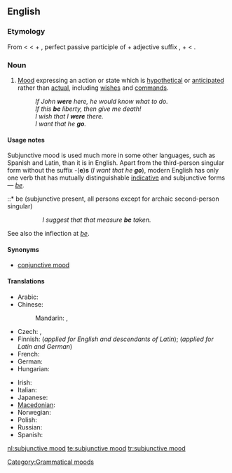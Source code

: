 ==English==
{{wikipedia}}

===Etymology===
From {{term|subjunctive}} < {{etyl|la}} {{term|subjunctivus}} < {{term|sub-||under}} + {{term|junctus||joined}}, perfect passive participle of {{term|jungere||to join}} + adjective suffix {{term|-ivus}},
+ {{term|mood}} < {{etyl|la}} {{term|modus}}.

===Noun===
{{en-noun|sg=[[subjunctive]] [[mood]]}}

# {{grammar}} [[mood#Etymology_2|Mood]] expressing an action or state which is [[hypothetical]] or [[anticipated]] rather than [[actual]], including [[wish]]es and [[command]]s.
#: ''If John '''were''' here, he would know what to do.''
#: ''If this '''be''' liberty, then give me death!''
#: ''I wish that I '''were''' there.''
#: ''I want that he '''go'''.''

====Usage notes====
Subjunctive mood is used much more in some other languages, such as Spanish and Latin, than it is in English. Apart from the third-person singular form without the suffix -('''e''')'''s''' (''I want that he '''go'''''), modern English has only one verb that has mutually distinguishable [[indicative mood|indicative]] and subjunctive forms &mdash; ''[[be]]''.
::* be (subjunctive present, all persons except for archaic second-person singular)
::: ''I suggest that that measure '''be''' taken.''
::* [[beest]] (archaic second-person singular, subjunctive present)
::: ''Stephano!—If thou '''beest''' Stephano, touch me, and speak to me; for I am Trinculo:—be not afeared—thy good friend Trinculo.'' -- {{RQ:Shakespeare Tempest}}
::* [[wert]] (archaic second-person singular, subjunctive past)
::: ''If thou '''wert''' pure and upright; surely now he would awake for thee, ...'' -- '''1611''', ''The Bible, Job 8:6'' (King James (Authorised) Version)
::: ''I know thy works, that thou art neither cold nor hot: I would thou '''wert''' cold or hot.'' -- '''1611''', ''The Bible, Revelation 3:15''  (King James (Authorised) Version)
::* [[were]] (first- and third-person singular, subjunctive past)
::: ''If John '''were''' here, he would know what to do.''

See also the inflection at ''[[be#Inflection|be]]''.

====Synonyms====
* [[conjunctive mood]]

====Translations====
{{trans-top|subjunctive mood}}
* Arabic: {{t|ar|منصوب|m|tr=manSuub}}
* Chinese:
*: Mandarin: {{t|cmn|虛擬語氣|sc=Hani}},  {{t|cmn|虚拟语气|tr=xūnǐ-yǔqì|sc=Hani}}
* Czech: {{t-|cs|konjunktiv|m}},  {{t|cs|subjunktiv|m}}
* Finnish: {{t+|fi|subjunktiivi}} (''applied for English and descendants of Latin''); {{t+|fi|konjunktiivi}} (''applied for Latin and German'')
* French: {{t|fr|mode subjonctif|m}}
* German: {{t+|de|Konjunktiv|n}}
* Hungarian: {{t+|hu|kötőmód}}
{{trans-mid}}
* Irish: {{t|ga|modh foshuiteach|m|xs=Irish}}
* Italian: {{t+|it|congiuntivo|m}}
* Japanese: {{t|ja|仮定法|tr=かていほう, katei-hō}}
* [[Macedonian]]: {{t|mk|погодбен начин|m|tr=pógodben náčin}}
* Norwegian: {{t-|no|konjunktiv|m}}
* Polish: {{t|pl|tryb łączący|m}}
* Russian: {{t-|ru|сослагательное наклонение|n|tr=soslagátel'noje naklonénije}}
* Spanish: {{t+|es|modo subjuntivo|m}}
{{trans-bottom}}

[[Category:Grammatical moods]]

[[nl:subjunctive mood]]
[[te:subjunctive mood]]
[[tr:subjunctive mood]]